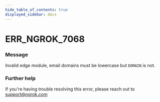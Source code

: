 ```yaml
---
hide_table_of_contents: true
displayed_sidebar: docs
---
```



# ERR_NGROK_7068

### Message

Invalid edge module, email domains must be lowercase but `DOMAIN` is not.

<ErrorDetails error="err_ngrok_7068" />

### Further help

If you're having trouble resolving this error, please reach out to [support@ngrok.com](mailto:support@ngrok.com?subject=Help%20with%20ERR_NGROK_7068)

